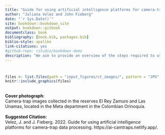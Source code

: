 ```yaml
--- 
title: "Guide for using artificial intelligence platforms for camera-trap data processing"
author: "Juliana Velez and John Fieberg"
date: "`r Sys.Date()`"
site: bookdown::bookdown_site
output: bookdown::gitbook
documentclass: book
bibliography: [book.bib, packages.bib]
biblio-style: apalike
link-citations: yes
#github-repo: rstudio/bookdown-demo
description: "We aim to provide an overview of the steps required to use platforms that implement artificial intelligence into workflows for processing camera-trap images."
---
```

 
#  {-} 

```r
files <- list.files(path = "input_figures/ct_images/", pattern = "JPG", full.names = TRUE)
knitr::include_graphics(files)
```

```{=html}
<br>
<b>Cover photograph</b>: 
<br>
Camera-trap images collected in the reserves El Rey Zamuro and Las Unamas, located in the Meta department in the Colombian Orinoquia.
<br>
<br>
```


```{=html}
<b>Suggested Citation:</b>
<br>
Velez, J. and J. Fieberg. 2022. Guide for using artificial intelligence platforms for camera-trap data processing. https://ai-camtraps.netlify.app/.
<br>
<br>
```
